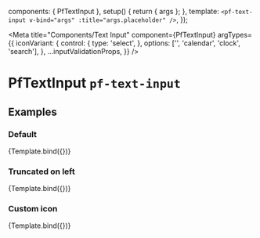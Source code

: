 

  components: { PfTextInput },
  setup() {
    return { args };
  },
  template: `
    <pf-text-input v-bind="args" :title="args.placeholder" />
  `,
});


<Meta title="Components/Text Input" component={PfTextInput} argTypes={{
    iconVariant: {
      control: {
        type: 'select',
      },
      options: ['', 'calendar', 'clock', 'search'],
    },
    ...inputValidationProps,
  }} />

# PfTextInput `pf-text-input`

## Examples

### Default

<Canvas>
  <Story name="Default" args={{
    pattern: '[0-9A-Fa-f]',
    placeholder: 'hexadecimal format only',
  }}>
    {Template.bind({})}
  </Story>
</Canvas>

<ArgsTable story="Default" />

### Truncated on left

<Canvas>
  <Story name="Truncated on left" args={{
    leftTruncated: true,
    value:
      'Lorem ipsum dolor sit amet, consectetur adipiscing elit, sed do eiusmod tempor incididunt ut labore et dolore magna aliqua. Ut enim ad minim veniam, quis nostrud exercitation ullamco laboris nisi ut aliquip ex ea commodo consequat.',
  }}>
    {Template.bind({})}
  </Story>
</Canvas>

### Custom icon

<Canvas>
  <Story name="Custom icon" args={{
    iconUrl:
      'data:image/svg+xml;charset=utf8,%3Csvg xmlns="http://www.w3.org/2000/svg" viewBox="0 0 512 512"%3E%3Cpath fill="%23a18fff" d="M158.87.15c-16.16-1.52-31.2 8.42-35.33 24.12l-14.81 56.27c187.62 5.49 314.54 130.61 322.48 317l56.94-15.78c15.72-4.36 25.49-19.68 23.62-35.9C490.89 165.08 340.78 17.32 158.87.15zm-58.47 112L.55 491.64a16.21 16.21 0 0 0 20 19.75l379-105.1c-4.27-174.89-123.08-292.14-299.15-294.1zM128 416a32 32 0 1 1 32-32 32 32 0 0 1-32 32zm48-152a32 32 0 1 1 32-32 32 32 0 0 1-32 32zm104 104a32 32 0 1 1 32-32 32 32 0 0 1-32 32z"/%3E%3C/svg%3E',
  }}>
    {Template.bind({})}
  </Story>
</Canvas>
